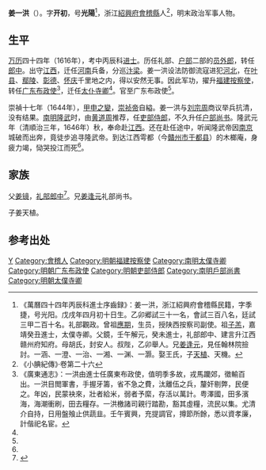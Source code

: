 '''姜一洪'''（{{bd|？||1646年}}）。字'''开初'''，号'''光陽'''<ref>《萬曆四十四年丙辰科進士序齒録》：姜一洪，浙江紹興府會稽縣民籍，字季捷，号光阳。戊戌年四月初十日生。乙卯郷試三十一名，會試三百八名，廷試三甲二百十名。礼部觀政。曾祖[[姜應期|應期]]，生员，授陕西按察司副使。祖[[姜子羔|子羔]]，嘉靖癸丑進士，太僕寺卿。父鏡，壬午解元，癸未進士，礼部郎中、建言升江西赣州府知府。母胡氏，封安人。叔陛，乙卯舉人。兄[[姜逢元|姜逢元]]，見任翰林院撿討。一涵、一澄、一治、一湘、一渊、一灏。娶王氏，子[[姜天植|天植]]、天機。</ref>，浙江[[紹興府|紹興府]][[會稽縣|會稽縣]]人<ref name="姜一洪">《小腆紀傳》·卷第二十六 </ref>，明末政治军事人物。

==生平==
[[万历|万历]]四十四年（1616年），考中丙辰科[[进士|进士]]。历任礼部、[[户部|户部]]二部的[[员外郎|员外郎]]，转任[[郎中|郎中]]。出守[[江西|江西]]，迁任[[河南|河南]]兵备，分巡[[汴梁|汴梁]]。姜一洪设法防御流寇进犯[[河北|河北]]，在[[叶县|叶县]]、[[鄢陵|鄢陵]]、[[彰德|彰德]]、[[怀庆|怀庆]]千里地之内，得以安然无事。因此军功，擢升[[福建|福建]][[按察使|按察使]]，转任[[广东|广东]][[布政使|布政使]]<ref>《廣東通志》：一洪由進士任廣東布政使，值明季多故，戎馬躪郊，徵輸百出。一洪目閲軍書，手握牙籌，省不急之費，汰離伍之兵，釐奸剔弊，民便之。年凶，民蒙袂來，壯者給米，弱者予縻，存活以萬計。粤澤國，田多濱海，海潮衝刷，田去糧存。一洪檄諸司親行踏勘，豁其虛糧，流民以集。尤清介自持，日用盤飱止供蔬韭。壬午賓興，充提調官，撙節所餘，悉以資孝廉，計偕祀名宦。</ref>，迁任[[太仆寺卿|太仆寺卿]]<ref name="姜一洪"/>。官至广东布政使<ref name="jiang"/>。

崇禎十七年（1644年），[[甲申之變|甲申之變]]，[[崇祯帝|崇祯帝]]自縊。姜一洪与[[刘宗周|刘宗周]]商议举兵抗清，没有结果。[[南明|南明]][[隆武|隆武]]时，由[[黄道周|黄道周]]推荐，任[[吏部侍郎|吏部侍郎]]，不久升任[[户部尚书|户部尚书]]。隆武元年（清順治三年，1646年）秋，奉命赴[[江西|江西]]。还在赴任途中，听闻隆武帝因[[南京|南京]]城破而出奔，竟徒步追寻隆武帝。到达江西雩都（今[[贛州市|贛州市]][[于都县|于都县]]）的木榔庵，身疲力竭，恸哭投江而死<ref name="姜一洪"/>。

== 家族 ==
父[[姜镜|姜镜]]，[[礼部|礼部]][[郎中|郎中]]<ref name="jiang">{{cite book |volume=第四卷 |title=《東南紀事》 |author=[[邵廷采|邵廷采]] |year=清 |accessdate=2014-09-18 |url=http://open-lit.com/listbook.php?cid=4&gbid=457&start=0 |archive-url=https://web.archive.org/web/20160407064728/http://open-lit.com/listbook.php?cid=4&gbid=457&start=0 |archive-date=2016-04-07 |dead-url=yes }}</ref>。兄[[姜逢元|姜逢元]]礼部尚书。

子姜天植。

==参考出处==
{{reflist|2}}

{{萬曆四十四年丙辰科殿試金榜}}

{{Authority control}}

{{DEFAULTSORT:Jiang姜}}
[[Category:姜姓|Y]]
[[Category:會稽人|Category:會稽人]]
[[Category:明朝福建按察使|Category:明朝福建按察使]]
[[Category:南明太僕寺卿|Category:南明太僕寺卿]]
[[Category:明朝广东布政使|Category:明朝广东布政使]]
[[Category:明朝吏部侍郎|Category:明朝吏部侍郎]]
[[Category:南明戶部尚書|Category:南明戶部尚書]]
[[Category:明朝太僕寺卿|Category:明朝太僕寺卿]]